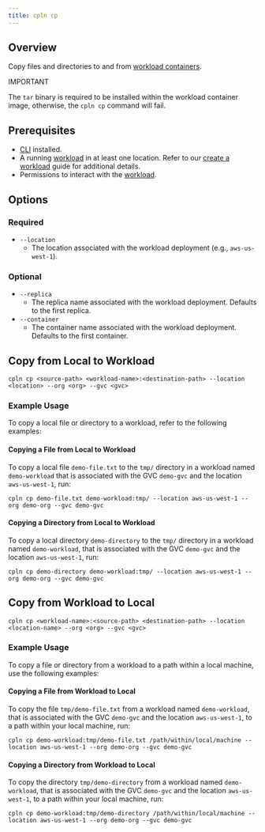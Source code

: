 ```yaml
---
title: cpln cp
---
```


## Overview

Copy files and directories to and from [workload containers](/reference/workload#containers).

<Warning>

IMPORTANT

The `tar` binary is required to be installed within the workload container image, otherwise, the `cpln cp` command will fail.

</Warning>

## Prerequisites

- [CLI](/reference/cli) installed.
- A running [workload](/reference/workload) in at least one location. Refer to our [create a workload](/guides/create-workload) guide for additional details.
- Permissions to interact with the [workload](/reference/workload#permissions).

## Options

### Required

- `--location`
  - The location associated with the workload deployment (e.g., `aws-us-west-1`).

### Optional

- `--replica`
  - The replica name associated with the workload deployment. Defaults to the first replica.
- `--container`
  - The container name associated with the workload deployment. Defaults to the first container.

## Copy from Local to Workload

```
cpln cp <source-path> <workload-name>:<destination-path> --location <location> --org <org> --gvc <gvc>
```

### Example Usage

To copy a local file or directory to a workload, refer to the following examples:

#### Copying a File from Local to Workload

To copy a local file `demo-file.txt` to the `tmp/` directory in a workload named `demo-workload` that is associated with the GVC `demo-gvc` and the location `aws-us-west-1`, run:

```
cpln cp demo-file.txt demo-workload:tmp/ --location aws-us-west-1 --org demo-org --gvc demo-gvc
```

#### Copying a Directory from Local to Workload

To copy a local directory `demo-directory` to the `tmp/` directory in a workload named `demo-workload`, that is associated with the GVC `demo-gvc` and the location `aws-us-west-1`, run:

```
cpln cp demo-directory demo-workload:tmp/ --location aws-us-west-1 --org demo-org --gvc demo-gvc
```

## Copy from Workload to Local

```
cpln cp <workload-name>:<source-path> <destination-path> --location <location-name> --org <org> --gvc <gvc>
```

### Example Usage

To copy a file or directory from a workload to a path within a local machine, use the following examples:

#### Copying a File from Workload to Local

To copy the file `tmp/demo-file.txt` from a workload named `demo-workload`, that is associated with the GVC `demo-gvc` and the location `aws-us-west-1`, to a path within your local machine, run:

```
cpln cp demo-workload:tmp/demo-file.txt /path/within/local/machine --location aws-us-west-1 --org demo-org --gvc demo-gvc
```

#### Copying a Directory from Workload to Local

To copy the directory `tmp/demo-directory` from a workload named `demo-workload`, that is associated with the GVC `demo-gvc` and the location `aws-us-west-1`, to a path within your local machine, run:

```
cpln cp demo-workload:tmp/demo-directory /path/within/local/machine --location aws-us-west-1 --org demo-org --gvc demo-gvc
```

